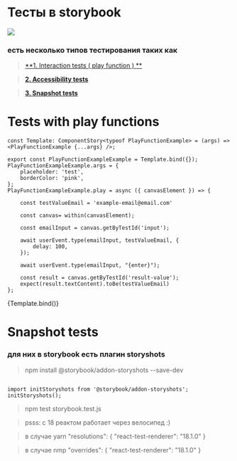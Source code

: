 



<Meta title="Example/presentation/tests" />


<style>
  {`
    .sbdocs-h1,sbdocs-h2,.sbdocs-h3,.sbdocs-h4,.sbdocs-h5 {
        color : #ff4785;
        margin : 10px 0 !important;
    }

    .sbdocs-blockquote{
        border-color: #1EA7FD;
    }

    .sbdocs-img{
      max-width: 40%;
    }

    strong {
      color: #ff4785;
    }
  `}

</style>

# Тесты в storybook

![](https://teacherdanmax.files.wordpress.com/2013/09/school-test.png)


### есть несколько типов тестирования таких как
>   [**1. Interaction  tests ( play function ) **](https://storybook.js.org/docs/react/writing-tests/interaction-testing)

>   [**2.  Accessibility  tests**](https://storybook.js.org/docs/react/writing-tests/accessibility-testing)

>   [**3. Snapshot  tests**](https://storybook.js.org/docs/react/writing-tests/snapshot-testing)



# Tests with play functions

```
const Template: ComponentStory<typeof PlayFunctionExample> = (args) => <PlayFunctionExample {...args} />;

export const PlayFunctionExampleExample = Template.bind({});
PlayFunctionExampleExample.args = {
    placeholder: 'test',
    borderColor: 'pink',
};
PlayFunctionExampleExample.play = async ({ canvasElement }) => {

    const testValueEmail = 'example-email@email.com'

    const canvas= within(canvasElement);

    const emailInput = canvas.getByTestId('input');

    await userEvent.type(emailInput, testValueEmail, {
        delay: 100,
    });

    await userEvent.type(emailInput, "{enter}");

    const result = canvas.getByTestId('result-value');
    expect(result.textContent).toBe(testValueEmail)
};
```


<Canvas>
  <Story
    name='PlayFunctionExampleDoc'
    args={{}} >
    {Template.bind()}
  </Story>
</Canvas>


# Snapshot tests

### для них в storybook есть плагин storyshots

> npm install @storybook/addon-storyshots --save-dev

```

import initStoryshots from '@storybook/addon-storyshots';
initStoryshots();

```

> npm test storybook.test.js

> psss: с 18 реактом работает через велосипед :)

> в случае yarn
>   "resolutions": {
        "react-test-renderer": "18.1.0"
        }

> в случае nmp
>   "overrides": {
"react-test-renderer": "18.1.0"
}
